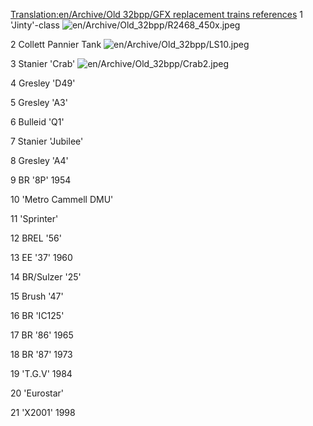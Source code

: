 [[Translation:en/Archive/Old 32bpp/GFX replacement trains references]]
1	'Jinty'-class	
[[File:en/Archive/Old 32bpp/R2468 450x.jpeg]]

2	Collett Pannier Tank	
[[File:en/Archive/Old 32bpp/LS10.jpeg]]

3	Stanier 'Crab'
[[File:en/Archive/Old 32bpp/Crab2.jpeg]]

4	Gresley 'D49'


5	Gresley 'A3'	


6	Bulleid 'Q1'	


7	Stanier 'Jubilee'	


8	Gresley 'A4'	


9	BR '8P'	1954	


10	'Metro Cammell DMU'	


11	'Sprinter'	


12	BREL '56'	


13	EE '37'	1960	


14	BR/Sulzer '25'	


15	Brush '47'	


16	BR 'IC125'	


17	BR '86'	1965	


18	BR '87'	1973	


19	'T.G.V'	1984	


20	'Eurostar'	


21	'X2001'	1998